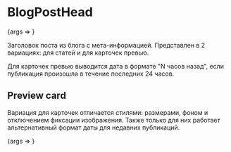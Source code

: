 
<Meta title="BlogPostHead" component={BlogPostHead} />

# BlogPostHead

<Canvas>
  <Story
    name="Basic"
    args={{
      title: 'Заголовок статьи',
      thumbnail: { src: 'assets/test-2.jpg' },
      publishDate: '04 сентября 2020',
      publishDateStrict: '2020-09-04',
      timeToRead: 12,
      isPreview: false,
    }}
  >
    {args => <BlogPostHead {...args} />}
  </Story>
</Canvas>

Заголовок поста из блога с мета-информацией. Представлен в 2 вариациях: для статей и для карточек превью.

Для карточек превью выводится дата в формате "N часов назад", если публикация произошла в течение последних 24 часов.

<ArgsTable story="." />

## Preview card

Вариация для карточек отличается стилями: размерами, фоном и отключением фиксации изображения. Также только для них работает альтернативный формат даты для недавних публикаций.

<Canvas>
  <Story
    name="Preview card"
    args={{
      title: 'Заголовок статьи',
      thumbnail: { src: 'assets/test-2.jpg' },
      publishDate: '04 сентября 2020',
      publishDateStrict: '2020-09-04',
      differenceInHours: 290,
      timeToRead: 12,
      isPreview: true,
    }}
  >
    {args => <BlogPostHead {...args} />}
  </Story>
</Canvas>
